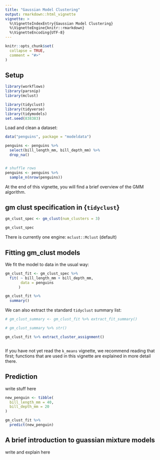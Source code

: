 ```yaml
---
title: "Gaussian Model Clustering"
output: rmarkdown::html_vignette
vignette: >
  %\VignetteIndexEntry{Gaussian Model Clustering}
  %\VignetteEngine{knitr::rmarkdown}
  %\VignetteEncoding{UTF-8}
---
```


```r
knitr::opts_chunk$set(
  collapse = TRUE,
  comment = "#>"
)
```


## Setup
```r
library(workflows)
library(parsnip)
library(mclust)
```

```r
library(tidyclust)
library(tidyverse)
library(tidymodels)
set.seed(838383)
```


Load and clean a dataset:

```r
data("penguins", package = "modeldata")

penguins <- penguins %>%
  select(bill_length_mm, bill_depth_mm) %>%
  drop_na()


# shuffle rows
penguins <- penguins %>%
  sample_n(nrow(penguins))
```



At the end of this vignette, you will find a brief overview of the GMM algorithm.



## gm clust specification in {`tidyclust`}

```r
gm_clust_spec <- gm_clust(num_clusters = 3)

gm_clust_spec
```

There is currently one engine: `mclust::Mclust` (default) 

## Fitting gm_clust models

We fit the model to data in the usual way:

```r
gm_clust_fit <- gm_clust_spec %>%
  fit( ~ bill_length_mm + bill_depth_mm,
       data = penguins
      )

gm_clust_fit %>% 
  summary()
```
We can also extract the standard `tidyclust` summary list:


```r
# gm_clust_summary <- gm_clust_fit %>% extract_fit_summary()

# gm_clust_summary %>% str()
```


```r
gm_clust_fit %>% extract_cluster_assignment()



```

If you have not yet read the `k_means` vignette, we recommend reading that first;
functions that are used in this vignette are explained in more detail there.


## Prediction

<!-- Since unsupervised methods are not designed for prediction, the notion of  -->
<!-- predicting the cluster assignment is not always obvious. -->

write stuff here

```r
new_penguin <- tibble(
  bill_length_mm = 40,
  bill_depth_mm = 20
)

gm_clust_fit %>%
  predict(new_penguin)
```


## A brief introduction to guassian mixture models


write and explain here











